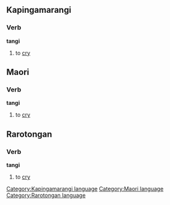 ==Kapingamarangi==
===Verb===
'''tangi'''
#to [[cry]]

==Maori==
===Verb===
'''tangi'''
#to [[cry]]

==Rarotongan==
===Verb===
'''tangi'''
#to [[cry]]
[[Category:Kapingamarangi language]]
[[Category:Maori language]]
[[Category:Rarotongan language]]